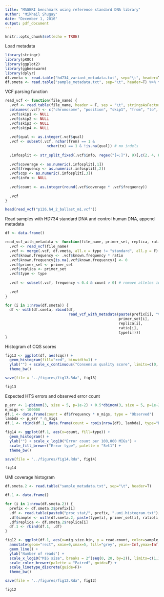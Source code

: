 ```yaml
---
title: "MAGERI benchmark using reference standard DNA library"
author: "Mikhail Shugay"
date: "December 1, 2016"
output: pdf_document
---
```


```r
knitr::opts_chunk$set(echo = TRUE)
```

Load metadata

```r
library(stringr)
library(pROC)
library(ggplot2)
library(ggbeeswarm)
library(dplyr)
df.vmeta <- read.table("hd734_variant_metadata.txt", sep="\t", header=T) # variants observed in HD734 and covered by our primers
df.smeta <- read.table("sample_metadata.txt", sep="\t", header=T) %>% filter(type == "blank") # metadata for amplicon sequencing samples
```

VCF parsing function

```r
read_vcf <- function(file_name) {
  .vcf <- read.table(file_name, header = F, sep = "\t", stringsAsFactors = F)
  colnames(.vcf) <- c("chromosome", "position",	"skip1", "from", "to", "qual", "skip2", "info", "skip3", "skip4")
  .vcf$skip1 <- NULL
  .vcf$skip2 <- NULL
  .vcf$skip3 <- NULL
  .vcf$skip4 <- NULL
  
  .vcf$qual <- as.integer(.vcf$qual)
  .vcf <- subset(.vcf, nchar(from) == 1 &
                   nchar(to) == 1 & !is.na(qual)) # no indels
  
  .infosplit <- str_split_fixed(.vcf$info, regex("[=;]"), 9)[,c(2, 4, 8)]
  
  .vcf$coverage <- as.numeric(.infosplit[,1])
  .vcf$frequency <- as.numeric(.infosplit[,2])
  .vcf$cqs <- as.numeric(.infosplit[,3])
  .vcf$info <- NULL
  
  .vcf$count <- as.integer(round(.vcf$coverage * .vcf$frequency))
  
  .vcf
}

head(read_vcf("p126.h4_2_ballast_m1.vcf"))
```

Read samples with HD734 standard DNA and control human DNA, append metadata

```r
df <- data.frame()

read_vcf_with_metadata <- function(file_name, primer_set, replica, ratio, type) {
  .vcf <- read_vcf(file_name)
  .vcf <- merge(.vcf, df.vmeta, all.x = type != "standard", all.y = F)
  .vcf$known.frequency <- .vcf$known.frequency * ratio
  .vcf$known.frequency[is.na(.vcf$known.frequency)] <- 0
  .vcf$primer_set <- primer_set
  .vcf$replica <- primer_set
  .vcf$type <- type
  
  .vcf <- subset(.vcf, frequency < 0.4 & count > 0) # remove alleles in control
  
  .vcf
}

for (i in 1:nrow(df.smeta)) {
  df <- with(df.smeta, rbind(df, 
                             read_vcf_with_metadata(paste(prefix[i], "vcf", sep="."), 
                                                    primer_set[i],
                                                    replica[i],
                                                    ratio[i],
                                                    type[i])))
}
```

Histogram of CQS scores

```r
fig13 <- ggplot(df, aes(cqs)) +
  geom_histogram(fill="red", binwidth=1) +
  ylab("") + scale_x_continuous("Consensus quality score", limits=c(0, 41)) +
  theme_bw()

save(file = "../figures/fig13.Rda", fig13)

fig13
```

Expected HTS errors and observed error count

```r
p_err <- 1-pbinom(3, size = 5, p=1e-2) + 0.5*dbinom(3, size = 5, p=1e-2)
n_migs <- 100000
df.1 <- data.frame(count = df$frequency * n_migs, type = "Observed")
lambda <- p_err * n_migs
df.1 <- rbind(df.1, data.frame(count = rpois(nrow(df), lambda), type="Expected"))

fig14 <- ggplot(df.1, aes(x=count, fill=type)) +
  geom_histogram() +
  ylab("") + scale_x_log10("Error count per 100,000 MIGs") +
  scale_fill_brewer("Error type", palette = "Set1") +
  theme_bw()

save(file = "../figures/fig14.Rda", fig14)

fig14
```

UMI coverage histogram

```r
df.smeta.2 <- read.table("sample_metadata.txt", sep="\t", header=T)

df.1 <- data.frame()

for (i in 1:nrow(df.smeta.2)) {
  prefix <- df.smeta.2$prefix[i]
  .df <- read.table(paste0("proc_stat/", prefix, ".umi.histogram.txt"), header = T)
  .df$sample <- with(df.smeta.2, paste(type[i], primer_set[i], ratio[i]))
  .df$replica <- df.smeta.2$replica[i]
  df.1 <- rbind(df.1, .df)
}
```

```r
fig12 <- ggplot(df.1, aes(x=mig.size.bin, y = read.count, color=sample, linetype=as.factor(replica))) +
  annotate(geom="rect", xmin=0,xmax=5, fill="grey", ymin=-Inf,ymax=Inf) +
  geom_line() +
  ylab("Number of reads") +
  scale_x_log10("MIG size", breaks = 2^(seq(0, 20, by=2)), limits=c(1,100000)) +
  scale_color_brewer(palette = "Paired", guide=F) + 
  scale_linetype_discrete(guide=F)+
  theme_bw()

save(file = "../figures/fig12.Rda", fig12)

fig12
```

